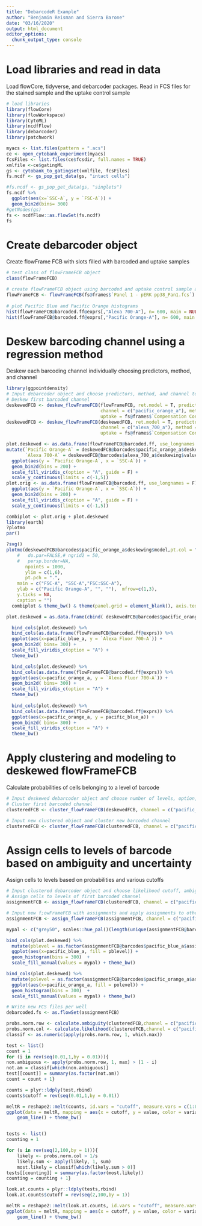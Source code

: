 ```yaml
---
title: "DebarcodeR Example"
author: "Benjamin Reisman and Sierra Barone"
date: "03/16/2020"
output: html_document
editor_options: 
  chunk_output_type: console
---
```


# Load libraries and read in data

Load flowCore, tidyverse, and debarcoder packages. Read in FCS files for the stained sample and the uptake control sample

```r

# load libraries
library(flowCore)
library(flowWorkspace)
library(CytoML)
library(ncdfFlow)
library(debarcoder)
library(patchwork)

myacs <- list.files(pattern = ".acs")
ce <- open_cytobank_experiment(myacs)
fcsFiles <- list.files(ce$fcsdir, full.names = TRUE)
xmlfile <-ce$gatingML
gs <- cytobank_to_gatingset(xmlfile, fcsFiles)
fs.ncdf <- gs_pop_get_data(gs, "intact cells")

#fs.ncdf <- gs_pop_get_data(gs, "singlets")
fs.ncdf %>%
  ggplot(aes(x=`SSC-A`, y = `FSC-A`)) + 
  geom_bin2d(bins= 300) 
#getNodes(gs)
fs <- ncdfFlow::as.flowSet(fs.ncdf)
fs
```

# Create debarcoder object

Create flowFrame FCB with slots filled with barcoded and uptake samples

```r
# test class of flowFrameFCB object
class(flowFrameFCB)

# create flowFrameFCB object using barcoded and uptake control sample as flowFrames
flowFrameFCB <- flowFrameFCB(fs@frames$`Panel 1 - pERK pp38_Pan1.fcs`)
                              
# plot Pacific Blue and Pacific Orange histograms 
hist(flowFrameFCB@barcoded.ff@exprs[,"Alexa 700-A"], n= 600, main = NULL, xlab = "Alexa 750")
hist(flowFrameFCB@barcoded.ff@exprs[,"Pacific Orange-A"], n= 600, main = NULL, xlab = "Pacific Orange")

```
# Deskew barcoding channel using a regression method

Deskew each barcoding channel individually choosing predictors, method, and channel
```r
library(ggpointdensity)
# Input debarcoder object and choose predictors, method, and channel to deskew (BC1)
# Deskew first barcoded channel
deskewedFCB <- deskew_flowFrameFCB(flowFrameFCB, ret.model = T, predictors = c("fsc_a","ssc_a"),# "fsc_h", "fsc_w", "ssc_h", "ssc_w"),
                                   channel = c("pacific_orange_a"), method = c("earth"), 
                                   uptake = fs@frames$`Compensation Controls_Pacific Orange Stained Control.fcs`)
deskewedFCB <- deskew_flowFrameFCB(deskewedFCB, ret.model = T, predictors = c("fsc_a","ssc_a"),# "fsc_h", "fsc_w", "ssc_h", "ssc_w"),
                                   channel = c("alexa_700_a"), method = c("earth"), 
                                   uptake = fs@frames$`Compensation Controls_Alexa 700 Stained Control.fcs`)

plot.deskewed <- as.data.frame(flowFrameFCB@barcoded.ff, use_longnames = F)  %>%
mutate(`Pacific Orange-A` = deskewedFCB@barcodes$pacific_orange_a$deskewing$values, 
       `Alexa 700-A` = deskewedFCB@barcodes$alexa_700_a$deskewing$values) %>%
  ggplot(aes(y = `Pacific Orange-A`, x = `SSC-A`)) + 
  geom_bin2d(bins = 200) + 
  scale_fill_viridis_c(option = "A", guide = F) + 
  scale_y_continuous(limits = c(-1,5)) 
plot.orig <- as.data.frame(flowFrameFCB@barcoded.ff, use_longnames = F)  %>%
  ggplot(aes(y = `Pacific Orange-A`, x = `SSC-A`)) + 
  geom_bin2d(bins = 200) + 
  scale_fill_viridis_c(option = "A", guide = F) + 
  scale_y_continuous(limits = c(-1,5))

combiplot <- plot.orig + plot.deskewed 
library(earth)
?plotmo
par()

?svg()
plotmo(deskewedFCB@barcodes$pacific_orange_a$deskewing$model,pt.col = "black",# smooth.col = "red", nrug="density",
    #   do.par=FALSE,# ngrid2 = 50, 
    #   persp.border=NA, 
       npoints = 1000,
       ylim = c(1,6),
       pt.pch = ".",
    main = c("FSC-A", "SSC-A","FSC:SSC-A"),
    ylab = c("Pacific Orange-A", "", ""),  mfrow=c(1,3),
    y.ticks = NA,
    caption = "")
  combiplot & theme_bw() & theme(panel.grid = element_blank(), axis.text = element_blank())

plot.deskewed = as.data.frame(cbind( deskewedFCB@barcodes$pacific_orange_a$deskewing$values,  deskewedFCB@barcodes$pacific_blue_a$deskewing$values))

  bind_cols(plot.deskewed) %>%
  bind_cols(as.data.frame(flowFrameFCB@barcoded.ff@exprs)) %>%
  ggplot(aes(x=pacific_blue_a, y = `Alexa Fluor 700-A`)) +
  geom_bin2d( bins= 300) + 
  scale_fill_viridis_c(option = "A") +
  theme_bw()

  bind_cols(plot.deskewed) %>%
  bind_cols(as.data.frame(flowFrameFCB@barcoded.ff@exprs)) %>%
  ggplot(aes(x=pacific_orange_a, y = `Alexa Fluor 700-A`)) +
  geom_bin2d( bins= 300) + 
  scale_fill_viridis_c(option = "A") +
  theme_bw()
  
  bind_cols(plot.deskewed) %>%
  bind_cols(as.data.frame(flowFrameFCB@barcoded.ff@exprs)) %>%
  ggplot(aes(x=pacific_orange_a, y = pacific_blue_a)) +
  geom_bin2d( bins= 300) + 
  scale_fill_viridis_c(option = "A") +
  theme_bw()
```
# Apply clustering and modeling to deskewed flowFrameFCB

Calculate probabilities of cells belonging to a level of barcode
```r

# Input deskewed debarcoder object and choose number of levels, option, distribution, and channel to cluster (BC1)
# Cluster first barcoded channel
clusteredFCB <- cluster_flowFrameFCB(deskewedFCB, channel = c("pacific_blue_a"), levels = 8, opt = "mixture", dist = "Skew.normal")

# Input new clustered object and cluster new barcoded channel
clusteredFCB <- cluster_flowFrameFCB(clusteredFCB, channel = c("pacific_orange_a"), levels = 6, opt = "mixture", dist = "Skew.normal")

```
# Assign cells to levels of barcode based on ambiguity and uncertainty

Assign cells to levels based on probabilities and various cutoffs
```r

# Input clustered debarcoder object and choose likelihood cutoff, ambiguity cutoff, and channel to assign(BC1)
# Assign cells to levels of first barcoded channel
assignmentFCB <- assign_flowFrameFCB(clusteredFCB, channel = c("pacific_blue_a") , likelihoodcut = 8, ambiguitycut = 0.2)

# Input new f;owFrameFCB with assignments and apply assignments to other barcoded channel
assignmentFCB <- assign_flowFrameFCB(assignmentFCB, channel = c("pacific_orange_a") , likelihoodcut = 8, ambiguitycut = 0.2)

mypal <- c("grey50", scales::hue_pal()(length(unique(assignmentFCB@barcodes$pacific_blue_a$assignment$values))-1))

bind_cols(plot.deskewed) %>%
  mutate(pblevel = as.factor(assignmentFCB@barcodes$pacific_blue_a$assignment$values)) %>%
  ggplot(aes(x=pacific_blue_a, fill = pblevel)) +
  geom_histogram(bins = 300)  +
  scale_fill_manual(values = mypal) + theme_bw()

bind_cols(plot.deskewed) %>%
  mutate(polevel = as.factor(assignmentFCB@barcodes$pacific_orange_a$assignment$values)) %>%
  ggplot(aes(x=pacific_orange_a, fill = polevel)) +
  geom_histogram(bins = 300)  +
  scale_fill_manual(values = mypal) + theme_bw()

# Write new FCS files per well 
debarcoded.fs <- as.flowSet(assignmentFCB)

probs.norm.row <- calculate.ambiguity(clusteredFCB,channel = c("pacific_blue_a"))
probs.norm.col <- calculate.likelihood(clusteredFCB,channel = c("pacific_blue_a"))
classif <- as.numeric(apply(probs.norm.row, 1, which.max))

test <- list()
count = 1
for (i in rev(seq(0.01,1,by = 0.01))){
non.ambiguous <- apply(probs.norm.row, 1, max) > (1 - i)
not.am = classif[which(non.ambiguous)]
test[[count]] = summary(as.factor(not.am))
count = count + 1}

counts = plyr::ldply(test,rbind)
counts$cutoff = rev(seq(0.01,1,by = 0.01))

meltR = reshape2::melt(counts, id.vars = "cutoff", measure.vars = c(1:8))
ggplot(data = meltR, mapping = aes(x = cutoff, y = value, color = variable)) +
    geom_line() + theme_bw()


tests <- list()
counting = 1

for (s in rev(seq(2,100,by = 1))){
    likely <- probs.norm.col > 1/s
    likely.sum <- apply(likely, 1, sum) 
    most.likely = classif[which(likely.sum > 0)]
tests[[counting]] = summary(as.factor(most.likely))
counting = counting + 1}

look.at.counts = plyr::ldply(tests,rbind)
look.at.counts$cutoff = rev(seq(2,100,by = 1))

meltR = reshape2::melt(look.at.counts, id.vars = "cutoff", measure.vars = c(1:8))
ggplot(data = meltR, mapping = aes(x = cutoff, y = value, color = variable)) +
    geom_line() + theme_bw()

```
